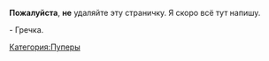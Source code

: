 {{Инфобокс для пуперов
|title2=Kitsunèbuckwheatoru
|image3=[[Файл:&Изображеннеенение9.jpg|left]]
|сферы_творчества=(R)YTP, (R)YTPMV и другое
|год_начала=15.06.2012 (канал)
10.04.2016 (пупы)
|image4=[[Файл:Владимир_Гречкин.jpg|left]]
|caption4=Пример
|имя_фамилия=Владимир Гречкин
|дата_рождения=27.06.2001
|место_проживания=Железногорск, Курская обл.
|ссылки=
*[http://youtube.com/c/hvostikfox YouTube]
*[https://www.youtube.com/channel/UCKRwkeRSdMYGMKKMVQ-fF7A YT Alt]
*[http://www.twitter.com/KitsuneIndex Twitter]
*[http://www.vk.com/kitsunebuckwheatoru VK]
}}

'''Пожалуйста''', '''не''' удаляйте эту страничку. Я скоро всё тут напишу.

- Гречка.

[[Категория:Пуперы]]